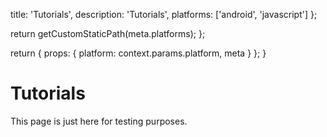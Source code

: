 
  title: 'Tutorials',
  description: 'Tutorials',
  platforms: ['android', 'javascript']
};

  return getCustomStaticPath(meta.platforms);
};

  return {
    props: {
      platform: context.params.platform,
      meta
    }
  };
}

# Tutorials

This page is just here for testing purposes.
